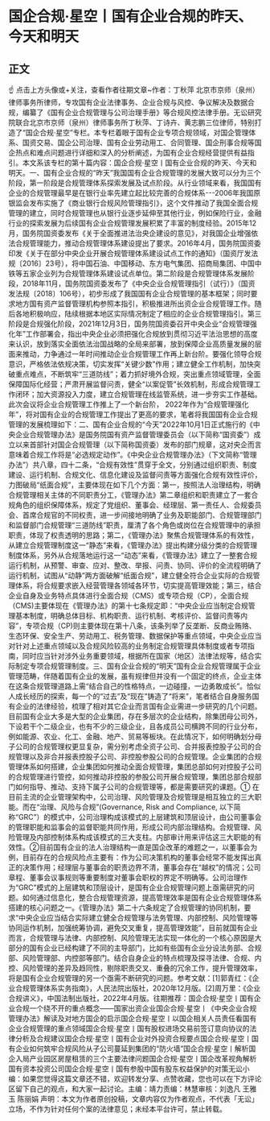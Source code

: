 # 国企合规·星空丨国有企业合规的昨天、今天和明天
## 正文
☝ 点击上方头像或+关注，查看作者往期文章~作者：丁秋萍 北京市京师（泉州）律师事务所律师，专攻国有企业法律事务、企业合规与风控、争议解决及数据合规，编纂了《国有企业合规管理与公司治理手册》等合规风控法律手册。无讼研究院联合北京市京师（泉州）律师事务所丁秋萍、丁诗卉、黄志鹏三位律师，特别打造了“国企合规·星空”专栏。本专栏着眼于国有企业专项合规领域，对国企管理体系、国资交易、国企公司治理、国有企业劳动用工、合同管理、国企刑事合规等国企热点和难点问题进行详细和深入的分析阐述，为国有企业合规经营提供有益指引。本文系该专栏的第十篇内容：国企合规·星空丨国有企业合规的昨天、今天和明天。一、国有企业合规的“昨天”我国国有企业合规管理的发展大致可以分为三个阶段，第一阶段是合规管理体系探索发展及试点阶段。从行业领域来看，我国国有企业的合规管理最早是在银行业率先建立起比较完善的合规体系---2006年我国原银监会发布实施了《商业银行合规风险管理指引》，这个文件推动了我国全面合规管理的建立，同时合规管理也从银行业逐步延伸至其他行业，例如保险行业，金融行业的探索发展为后续国有企业合规管理发展积累了丰富的制度经验。2015年12月，国务院国资委发布《关于全面推进法治央企建设的意见》，对我国企业增强依法合规管理能力，推动合规管理体系建设提出了要求。2016年4月，国务院国资委印发《关于在部分中央企业开展合规管理体系建设试点工作的通知》（国资厅发法规〔2016〕23号），将中国石油、中国移动、东方电气集团、招商局集团、中国中铁等五家企业列为合规管理体系建设试点单位。第二阶段是合规管理体系发展阶段，2018年11月，国务院国资委发布了《中央企业合规管理指引（试行）》（国资发法规〔2018〕106号），初步形成了我国国有企业合规管理的基本框架；同时要求地方国有资产监督管理机构参照本指引，积极推进所出资企业合规管理工作。随后各地积极响应，陆续根据本地区实际情况制定了相应的企业合规管理指引。第三阶段是合规强化阶段，2021年12月3日，国务院国资委召开中央企业“合规管理强化年”工作部署会，指出中央企业必须把强化合规放到贯彻习近平法治思想的高度来认识，放到落实全面依法治国战略的全局来部署，放到保障企业高质量发展的层面来推动，力争通过一年时间推动企业合规管理工作再上新台阶。要强化领导合规意识，严格依法依规决策，切实发挥“关键少数”作用；建立健全工作机制，加快突破重点难点，不断筑牢“三道防线”；着力抓好境外合规，突出重点领域管理，全面保障国际化经营；严肃开展监督问责，健全“以案促管”长效机制，形成合规管理工作闭环；加大资源投入力度，建立合规管理在线监管系统，进一步夯实工作基础。此次会议将企业合规管理工作推上了一个新台阶， 2022年作为“合规管理强化年”，将对国有企业的合规管理工作提出了更高的要求，笔者将我国国有企业合规管理的发展梳理如下：二、国有企业合规的“今天”2022年10月1日正式施行的《中央企业合规管理办法》是国务院国有资产监督管理委员会（以下简称“国资委”）成立以来首部针对国企合规管理（以下简称国资委）发布的部门规章，这对央企而言意味着合规工作将是“必选规定动作”。《中央企业合规管理办法》（下文简称“管理办法”）共八章，四十二条，“合规有效性”贯穿于全文，分别通过组织职责、制度建设、运行机制、合规文化、信息化建设及监督问责等方面强化合规有效性评价，力图破局“纸面合规”，主要体现在如下几个方面：第一，按照法人治理结构，明确合规管理相关主体的不同职责分工，《管理办法》第二章组织和职责建立了一套合规角色的组织保障体系，规定了党组织、董事会、经理层、第一责任人、合规委员会、首席合规官的不同权责，进一步间接地明确了业务及职能部门、合规管理部门和监督部门合规管理“三道防线”职责，厘清了各个角色或岗位在合规管理中的承担职责，体现了权责透明的思路；第二，《管理办法》聚焦合规管理体系的有效性，从建立合规管理制度这一“静态”来看，《管理办法》提出构建分级分类的合规管理制度体系，另外从合规落地运行这一“动态”来看，《管理办法》建立了一整套合规运行机制，从预警、审查、应对、整改、举报、问责、协同、评价的全流程明确了运行机制，试图从“动静”两方面破解“纸面合规”，建立健全符合企业实际的合规管理体系，将合规要求嵌入经营管理各领域各环节，切实提高管理效能；第三，结合企业自身及业务特点具体进行全面合规（CMS）或专项合规（CP），全面合规（CMS)主要体现在《管理办法》的第十七条规定即：“中央企业应当制定合规管理基本制度，明确总体目标、机构职责、运行机制、考核评价、监督问责等内容”，专项合规（CP)则主要体现在第十八条，该条列举了反垄断、反商业贿赂、生态环保、安全生产、劳动用工、税务管理、数据保护等重点领域，中央企业应当对针对上述重点领域以及合规风险较高的业务制定合规管理具体制度或者专项指南，同时应当针对涉外业务重要领域，根据所在国家（地区）法律法规等，结合实际制定专项合规管理制度。三、国有企业合规的“明天”国有企业合规管理属于企业管理范畴，伴随着国有企业的发展，虽有规律但并没有一个固定的终点，企业主体在这条合规管理道路上需“结合自己的性格特点，一边碰撞，一边勇敢成长”。恰似人成长经历的探索，每一个的“过去”及“现在”铸造了“将来”，笔者结合自身服务国有企业的法律经验，梳理了相对其它企业而言国有企业需进一步研究的几个问题。目前国有企业大多是大型的企业集团，存在多层次的企业结构，除集团母公司外，下设若干个二级企业，也有不少的三级企业，且各成员公司横跨不同的行业分布，例如能源、农业、化工、金融、地产、贸易等板块。在此情况下，如何明确划分母子公司的合规管理权更显复杂，需分别考虑全资子公司、合并报表控股子公司的合规管理以及非合并报表控股子公司、非控股参股公司的合规管理。企业集团的合规管理体系如何搭建，企业集团如何推动全面合规管理，集团总部如何对控股子公司的合规管理进行管控，如何推动非控股的参股公司开展合规管理，集团总部合规部门如何指导、推动、支持下属子公司的合规管理等，都是需要研究的课题。① 在目前主流的企业管理架构中，公司治理、风险管理及合规管理是相互独立的三大职能。而在“治理、风险与合规”(Governance, Risk and Compliance, 以下简称“GRC”）的模式中，公司治理构成该模式的上层建筑和顶层设计，由公司董事会的管理职能和监事会的监督职能共同作用，形成公司内部治理结构。合规管理、风险管理及内部控制体系构成该模式的三大支柱。内部审计用来评估这三大职能的有效性。②目前国有企业的法人治理结构一直是国企改革的难题之一，以董事会为例，目前存在的合规风险点主要有：作为公司决策机构的董事会经常不能发挥出真正的决策作用；经理层与董事会的职责边界不清，董事会存在“越权”的情况；公司章程、董事会议事规则等重要制度对董事会职权的界定不明确等。公司治理作为“GRC”模式的上层建筑和顶层设计，是国有企业合规管理问题上亟需研究的问题。如何通过信息化，整合合规管理资源，提高管理效率是国有企业合规管理体系搭建的核心问题之一。《管理办法》第二十六条规定了合规管理的协同机制，要求“中央企业应当结合实际建立健全合规管理与法务管理、内部控制、风险管理等协同运作机制，加强统筹协调，避免交叉重复，提高管理效能”，目前就国有企业而言，合规管理与法律、内部控制、风险管理无法实现一体化的一个核心原因是大部分的国有企业已经构建了不同的主导部门，比如有些国有企业分设法务部、合规部、风险管理部、内控部等部门。结合自身企业的特点梳理及探寻法律、合规、内控、风险管理的差异及趋同性，剔除职责交叉、重叠的冗余工作，提升管理效率，将是国有企业合规管理的另一个亟需不断研究的问题。参考文献：[1]郭青红：《企业合规管理体系实务指南》，人民法院出版社，2020年12月版。[2]周万里：《企业合规讲义》，中国法制出版社，2022年4月版。往期推荐：国企合规·星空丨国有企业合规一个绕不开的重点概念——国家出资企业国企合规·星空丨《中央企业合规管理办法》解读及对地方国企的启示国企合规·星空丨以国企相关人员责任看国有企业合规管理的重点领域国企合规·星空丨国有股权进场交易前签订意向协议的法律分析及合规建议国企合规·星空丨国有企业对外投资合规要点国企合规·星空丨国有企业如何筑牢合规风险从子公司蔓延到集团的“防火墙”国企合规·星空丨解析国企入局产业园区房屋租赁的三个主要法律问题国企合规·星空丨国企改革视角解析国有资本投资公司国企合规·星空丨国有参股中国有股东权益保护的对策无讼小编：如果您觉得这篇文章还不错，欢迎转发分享、点赞收藏，您也可以在下方评论区留下自己的观点，和大家一起讨论。主编：靖力责编：林慧审核：刘逸凡 王雅玉 陈丽娟 声明：本文为作者原创投稿，文章内容仅为作者观点，不代表「无讼」立场，不作为针对任何个案的法律意见；未经本平台许可，禁止转载。